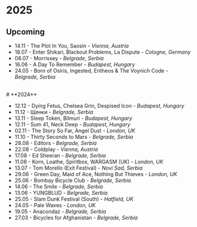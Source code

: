 # **2025**

## **Upcoming**
- 14.11 - The Plot In You, Saosin - *Vienna, Austria*
- 18.07 - Enter Shikari, Blackout Problems, La Dispute - *Cologne, Germany*
- 08.07 - Morrissey - *Belgrade, Serbia*
- 16.06 - A Day To Remember - *Budapest, Hungary*
- 24.05 - Born of Osiris, Ingested, Entheos & The Voynich Code - *Belgrade, Serbia*

<br />
# **2024** 

- 12.12 - Dying Fetus, Chelsea Grin, Despised Icon - *Budapest, Hungary*
- 11.12 - Щенки - *Belgrade, Serbia*
- 13.11 - Sleep Token, Bilmuri - *Budapest, Hungary*
- 12.11 - Sum 41, Neck Deep - *Budapest, Hungary*
- 02.11 - The Story So Far, Angel Dust - *London, UK*
- 11.10 - Thirty Seconds to Mars - *Belgrade, Serbia*
- 28.08 - Editors - *Belgrade, Serbia*
- 22.08 - Coldplay - *Vienna, Austria*
- 17.08 - Ed Sheeran - *Belgrade, Serbia*
- 11.08 - Korn, Loathe, Spiritbox, WARGASM (UK) - *London, UK*
- 13.07 - Tom Morello (Exit Festival) - *Novi Sad, Serbia*
- 29.06 - Green Day, Maid of Ace, Nothing But Thieves -  *London, UK*
- 25.06 - Bombay Bicycle Club - *Belgrade, Serbia*
- 14.06 - The Smile - *Belgrade, Serbia*
- 13.06 - YUNGBLUD - *Belgrade, Serbia*
- 25.05 - Slam Dunk Festival (South) - *Hatfield, UK*
- 24.05 - Pale Waves - *London, UK*
- 19.05 - Anacondaz - *Belgrade, Serbia*
- 27.03 - Bicycles for Afghanistan - *Belgrade, Serbia*